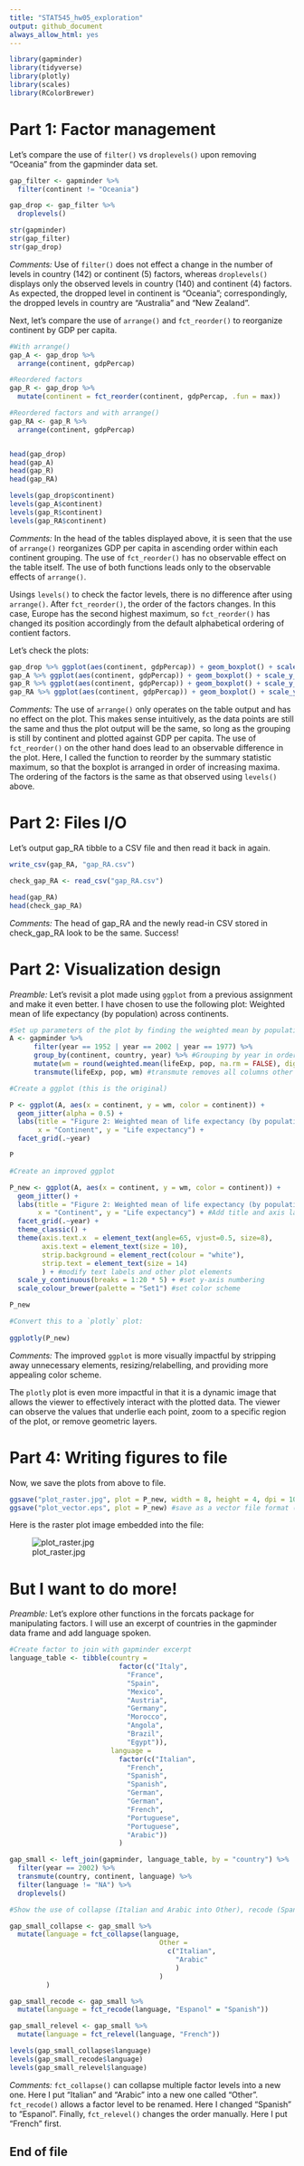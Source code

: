 ```yaml
---
title: "STAT545_hw05_exploration"
output: github_document
always_allow_html: yes
---
```


```r
library(gapminder)
library(tidyverse)
library(plotly)
library(scales)
library(RColorBrewer)
```

# Part 1: Factor management

Let's compare the use of `filter()` vs `droplevels()` upon removing "Oceania" from the gapminder data set.

```r
gap_filter <- gapminder %>% 
  filter(continent != "Oceania")

gap_drop <- gap_filter %>% 
  droplevels()

str(gapminder)
str(gap_filter)
str(gap_drop)

```

*Comments:* Use of `filter()` does not effect a change in the number of levels in country (142) or continent (5) factors, whereas `droplevels()` displays only the observed levels in country (140) and continent (4) factors. As expected, the dropped level in continent is "Oceania"; correspondingly, the dropped levels in country are "Australia" and "New Zealand".


Next, let's compare the use of `arrange()` and `fct_reorder()` to reorganize continent by GDP per capita.

```r
#With arrange()
gap_A <- gap_drop %>% 
  arrange(continent, gdpPercap)

#Reordered factors
gap_R <- gap_drop %>% 
  mutate(continent = fct_reorder(continent, gdpPercap, .fun = max))

#Reordered factors and with arrange()
gap_RA <- gap_R %>% 
  arrange(continent, gdpPercap)


head(gap_drop)
head(gap_A)
head(gap_R)
head(gap_RA)

levels(gap_drop$continent)
levels(gap_A$continent)
levels(gap_R$continent)
levels(gap_RA$continent)

```

*Comments:* In the head of the tables displayed above, it is seen that the use of `arrange()` reorganizes GDP per capita in ascending order within each continent grouping. The use of `fct_reorder()` has no observable effect on the table itself. The use of both functions leads only to the observable effects of `arrange()`.

Usings `levels()` to check the factor levels, there is no difference after using `arrange()`. After `fct_reorder()`, the order of the factors changes. In this case, Europe has the second highest maximum, so `fct_reorder()` has changed its position accordingly from the default alphabetical ordering of contient factors.

Let's check the plots:

```r
gap_drop %>% ggplot(aes(continent, gdpPercap)) + geom_boxplot() + scale_y_log10()
gap_A %>% ggplot(aes(continent, gdpPercap)) + geom_boxplot() + scale_y_log10()
gap_R %>% ggplot(aes(continent, gdpPercap)) + geom_boxplot() + scale_y_log10()
gap_RA %>% ggplot(aes(continent, gdpPercap)) + geom_boxplot() + scale_y_log10()
```

*Comments:* The use of `arrange()` only operates on the table output and has no effect on the plot. This makes sense intuitively, as the data points are still the same and thus the plot output will be the same, so long as the grouping is still by continent and plotted against GDP per capita. The use of `fct_reorder()` on the other hand does lead to an observable difference in the plot. Here, I called the function to reorder by the summary statistic maximum, so that the boxplot is arranged in order of increasing maxima. The ordering of the factors is the same as that observed using `levels()` above.

# Part 2: Files I/O

Let's output gap_RA tibble to a CSV file and then read it back in again.

```r
write_csv(gap_RA, "gap_RA.csv")

check_gap_RA <- read_csv("gap_RA.csv")

head(gap_RA)
head(check_gap_RA)
```

*Comments:* The head of gap_RA and the newly read-in CSV stored in check_gap_RA look to be the same. Success!

# Part 2: Visualization design

*Preamble:* Let's revisit a plot made using `ggplot` from a previous assignment and make it even better. I have chosen to use the following plot: Weighted mean of life expectancy (by population) across continents.

```r
#Set up parameters of the plot by finding the weighted mean by population, and then storing in a new tibble, A.
A <- gapminder %>% 
      filter(year == 1952 | year == 2002 | year == 1977) %>% 
      group_by(continent, country, year) %>% #Grouping by year in order to facet plot later
      mutate(wm = round(weighted.mean(lifeExp, pop, na.rm = FALSE), digits = 1)) %>% 
      transmute(lifeExp, pop, wm) #transmute removes all columns other than the ones specified

#Create a ggplot (this is the original)

P <- ggplot(A, aes(x = continent, y = wm, color = continent)) +
  geom_jitter(alpha = 0.5) + 
  labs(title = "Figure 2: Weighted mean of life expectancy (by population) across continents", 
       x = "Continent", y = "Life expectancy") +
  facet_grid(.~year)

P

#Create an improved ggplot

P_new <- ggplot(A, aes(x = continent, y = wm, color = continent)) +
  geom_jitter() + 
  labs(title = "Figure 2: Weighted mean of life expectancy (by population) across continents", 
       x = "Continent", y = "Life expectancy") + #Add title and axis labels
  facet_grid(.~year) +
  theme_classic() +
  theme(axis.text.x  = element_text(angle=65, vjust=0.5, size=8),
        axis.text = element_text(size = 10),
        strip.background = element_rect(colour = "white"),
        strip.text = element_text(size = 14)
        ) + #modify text labels and other plot elements
  scale_y_continuous(breaks = 1:20 * 5) + #set y-axis numbering
  scale_colour_brewer(palette = "Set1") #set color scheme

P_new

#Convert this to a `plotly` plot:
 
ggplotly(P_new)

```

*Comments:* The improved `ggplot` is more visually impactful by stripping away unnecessary elements, resizing/relabelling, and providing more appealing color scheme.

The `plotly` plot is even more impactful in that it is a dynamic image that allows the viewer to effectively interact with the plotted data. The viewer can observe the values that underlie each point, zoom to a specific region of the plot, or remove geometric layers.

# Part 4: Writing figures to file

Now, we save the plots from above to file.

```r
ggsave("plot_raster.jpg", plot = P_new, width = 8, height = 4, dpi = 100) #save as a raster file format (.jpg)
ggsave("plot_vector.eps", plot = P_new) #save as a vector file format (.eps)

```

Here is the raster plot image embedded into the file:

![plot_raster.jpg](https://github.com/STAT545-UBC-students/hw05-bassamjaved/blob/master/plot_raster.jpg)


# But I want to do more!

*Preamble:* Let's explore other functions in the forcats package for manipulating factors. I will use an excerpt of countries in the gapminder data frame and add language spoken. 

```r
#Create factor to join with gapminder excerpt
language_table <- tibble(country = 
                           factor(c("Italy",
                             "France",
                             "Spain",
                             "Mexico",
                             "Austria",
                             "Germany",
                             "Morocco",
                             "Angola",
                             "Brazil",
                             "Egypt")),
                         language = 
                           factor(c("Italian",
                             "French",
                             "Spanish",
                             "Spanish",
                             "German",
                             "German",
                             "French",
                             "Portuguese",
                             "Portuguese",
                             "Arabic"))
                           )

gap_small <- left_join(gapminder, language_table, by = "country") %>% 
  filter(year == 2002) %>%
  transmute(country, continent, language) %>% 
  filter(language != "NA") %>% 
  droplevels()

#Show the use of collapse (Italian and Arabic into Other), recode (Spanish to Espanol), and relevel (French first)

gap_small_collapse <- gap_small %>% 
  mutate(language = fct_collapse(language,
                                     Other = 
                                       c("Italian",
                                         "Arabic"
                                         )
                                     )
         )

gap_small_recode <- gap_small %>% 
  mutate(language = fct_recode(language, "Espanol" = "Spanish"))

gap_small_relevel <- gap_small %>% 
  mutate(language = fct_relevel(language, "French"))

levels(gap_small_collapse$language)
levels(gap_small_recode$language)
levels(gap_small_relevel$language)

```

*Comments:* `fct_collapse()` can collapse multiple factor levels into a new one. Here I put "Italian" and "Arabic" into a new one called "Other". `fct_recode()` allows a factor level to be renamed. Here I changed "Spanish" to "Espanol". Finally, `fct_relevel()` changes the order manually. Here I put "French" first.

## End of file
